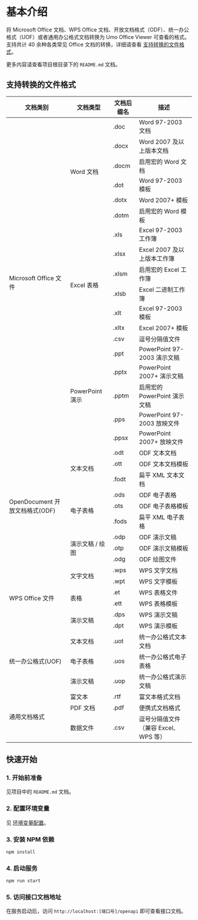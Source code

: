 # 基本介绍

将 Microsoft Office 文档、WPS Office 文档、开放文档格式（ODF）、统一办公格式（UOF）或者通用办公格式文档转换为 Umo Office Viewer 可查看的格式。支持共计 40 余种各类常见 Office 文档的转换，详细请查看 [支持转换的文件格式](#支持转换的文件格式)。

更多内容请查看项目根目录下的 `README.md` 文档。

## 支持转换的文件格式

<table>
  <thead>
    <tr class="_m-0 _border-t _border-gray-300 _p-0">
      <th class="_m-0 _border _border-gray-300 _px-4 _py-2 _font-semibold" width="150">文档类别</th>
      <th class="_m-0 _border _border-gray-300 _px-4 _py-2 _font-semibold" width="100">文档类型</th>
      <th class="_m-0 _border _border-gray-300 _px-4 _py-2 _font-semibold">文档后缀名</th>
      <th class="_m-0 _border _border-gray-300 _px-4 _py-2 _font-semibold">描述</th>
    </tr>
  </thead>
  <tbody>
    <tr class="_m-0 _border-t _border-gray-300 _p-0">
      <td class="_m-0 _border _border-gray-300 _px-4 _py-2" rowspan="18">Microsoft Office 文件</td>
      <td class="_m-0 _border _border-gray-300 _px-4 _py-2" rowspan="6">Word 文档</td>
      <td class="_m-0 _border _border-gray-300 _px-4 _py-2">.doc</td>
      <td class="_m-0 _border _border-gray-300 _px-4 _py-2">Word 97-2003 文档</td>
    </tr>
    <tr class="_m-0 _border-t _border-gray-300 _p-0"><td class="_m-0 _border _border-gray-300 _px-4 _py-2">.docx</td><td class="_m-0 _border _border-gray-300 _px-4 _py-2">Word 2007 及以上版本文档</td></tr>
    <tr class="_m-0 _border-t _border-gray-300 _p-0"><td class="_m-0 _border _border-gray-300 _px-4 _py-2">.docm</td><td class="_m-0 _border _border-gray-300 _px-4 _py-2">启用宏的 Word 文档</td></tr>
    <tr class="_m-0 _border-t _border-gray-300 _p-0"><td class="_m-0 _border _border-gray-300 _px-4 _py-2">.dot</td><td class="_m-0 _border _border-gray-300 _px-4 _py-2">Word 97-2003 模板</td></tr>
    <tr class="_m-0 _border-t _border-gray-300 _p-0"><td class="_m-0 _border _border-gray-300 _px-4 _py-2">.dotx</td><td class="_m-0 _border _border-gray-300 _px-4 _py-2">Word 2007+ 模板</td></tr>
    <tr class="_m-0 _border-t _border-gray-300 _p-0"><td class="_m-0 _border _border-gray-300 _px-4 _py-2">.dotm</td><td class="_m-0 _border _border-gray-300 _px-4 _py-2">启用宏的 Word 模板</td></tr>
    <tr class="_m-0 _border-t _border-gray-300 _p-0">
      <td class="_m-0 _border _border-gray-300 _px-4 _py-2" rowspan="7">Excel 表格</td>
      <td class="_m-0 _border _border-gray-300 _px-4 _py-2">.xls</td><td class="_m-0 _border _border-gray-300 _px-4 _py-2">Excel 97-2003 工作簿</td>
    </tr>
    <tr class="_m-0 _border-t _border-gray-300 _p-0"><td class="_m-0 _border _border-gray-300 _px-4 _py-2">.xlsx</td><td class="_m-0 _border _border-gray-300 _px-4 _py-2">Excel 2007 及以上版本工作簿</td></tr>
    <tr class="_m-0 _border-t _border-gray-300 _p-0"><td class="_m-0 _border _border-gray-300 _px-4 _py-2">.xlsm</td><td class="_m-0 _border _border-gray-300 _px-4 _py-2">启用宏的 Excel 工作簿</td></tr>
    <tr class="_m-0 _border-t _border-gray-300 _p-0"><td class="_m-0 _border _border-gray-300 _px-4 _py-2">.xlsb</td><td class="_m-0 _border _border-gray-300 _px-4 _py-2">Excel 二进制工作簿</td></tr>
    <tr class="_m-0 _border-t _border-gray-300 _p-0"><td class="_m-0 _border _border-gray-300 _px-4 _py-2">.xlt</td><td class="_m-0 _border _border-gray-300 _px-4 _py-2">Excel 97-2003 模板</td></tr>
    <tr class="_m-0 _border-t _border-gray-300 _p-0"><td class="_m-0 _border _border-gray-300 _px-4 _py-2">.xltx</td><td class="_m-0 _border _border-gray-300 _px-4 _py-2">Excel 2007+ 模板</td></tr>
    <tr class="_m-0 _border-t _border-gray-300 _p-0"><td class="_m-0 _border _border-gray-300 _px-4 _py-2">.csv</td><td class="_m-0 _border _border-gray-300 _px-4 _py-2">逗号分隔值文件</td></tr>
    <tr class="_m-0 _border-t _border-gray-300 _p-0">
      <td class="_m-0 _border _border-gray-300 _px-4 _py-2" rowspan="5">PowerPoint 演示</td>
      <td class="_m-0 _border _border-gray-300 _px-4 _py-2">.ppt</td><td class="_m-0 _border _border-gray-300 _px-4 _py-2">PowerPoint 97-2003 演示文稿</td>
    </tr>
    <tr class="_m-0 _border-t _border-gray-300 _p-0"><td class="_m-0 _border _border-gray-300 _px-4 _py-2">.pptx</td><td class="_m-0 _border _border-gray-300 _px-4 _py-2">PowerPoint 2007+ 演示文稿</td></tr>
    <tr class="_m-0 _border-t _border-gray-300 _p-0"><td class="_m-0 _border _border-gray-300 _px-4 _py-2">.pptm</td><td class="_m-0 _border _border-gray-300 _px-4 _py-2">启用宏的 PowerPoint 演示文稿</td></tr>
    <tr class="_m-0 _border-t _border-gray-300 _p-0"><td class="_m-0 _border _border-gray-300 _px-4 _py-2">.pps</td><td class="_m-0 _border _border-gray-300 _px-4 _py-2">PowerPoint 97-2003 放映文件</td></tr>
    <tr class="_m-0 _border-t _border-gray-300 _p-0"><td class="_m-0 _border _border-gray-300 _px-4 _py-2">.ppsx</td><td class="_m-0 _border _border-gray-300 _px-4 _py-2">PowerPoint 2007+ 放映文件</td></tr>
    <tr class="_m-0 _border-t _border-gray-300 _p-0">
      <td class="_m-0 _border _border-gray-300 _px-4 _py-2" rowspan="9">OpenDocument 开放文档格式(ODF)</td>
      <td class="_m-0 _border _border-gray-300 _px-4 _py-2" rowspan="3">文本文档</td>
      <td class="_m-0 _border _border-gray-300 _px-4 _py-2">.odt</td><td class="_m-0 _border _border-gray-300 _px-4 _py-2">ODF 文本文档</td>
    </tr>
    <tr class="_m-0 _border-t _border-gray-300 _p-0"><td class="_m-0 _border _border-gray-300 _px-4 _py-2">.ott</td><td class="_m-0 _border _border-gray-300 _px-4 _py-2">ODF 文本文档模板</td></tr>
    <tr class="_m-0 _border-t _border-gray-300 _p-0"><td class="_m-0 _border _border-gray-300 _px-4 _py-2">.fodt</td><td class="_m-0 _border _border-gray-300 _px-4 _py-2">扁平 XML 文本文档</td></tr>
    <tr class="_m-0 _border-t _border-gray-300 _p-0">
      <td class="_m-0 _border _border-gray-300 _px-4 _py-2" rowspan="3">电子表格</td>
      <td class="_m-0 _border _border-gray-300 _px-4 _py-2">.ods</td><td class="_m-0 _border _border-gray-300 _px-4 _py-2">ODF 电子表格</td>
    </tr>
    <tr class="_m-0 _border-t _border-gray-300 _p-0"><td class="_m-0 _border _border-gray-300 _px-4 _py-2">.ots</td><td class="_m-0 _border _border-gray-300 _px-4 _py-2">ODF 电子表格模板</td></tr>
    <tr class="_m-0 _border-t _border-gray-300 _p-0"><td class="_m-0 _border _border-gray-300 _px-4 _py-2">.fods</td><td class="_m-0 _border _border-gray-300 _px-4 _py-2">扁平 XML 电子表格</td></tr>
    <tr class="_m-0 _border-t _border-gray-300 _p-0">
      <td class="_m-0 _border _border-gray-300 _px-4 _py-2" rowspan="3">演示文稿 / 绘图</td>
      <td class="_m-0 _border _border-gray-300 _px-4 _py-2">.odp</td><td class="_m-0 _border _border-gray-300 _px-4 _py-2">ODF 演示文稿</td>
    </tr>
    <tr class="_m-0 _border-t _border-gray-300 _p-0"><td class="_m-0 _border _border-gray-300 _px-4 _py-2">.otp</td><td class="_m-0 _border _border-gray-300 _px-4 _py-2">ODF 演示文稿模板</td></tr>
    <tr class="_m-0 _border-t _border-gray-300 _p-0"><td class="_m-0 _border _border-gray-300 _px-4 _py-2">.odg</td><td class="_m-0 _border _border-gray-300 _px-4 _py-2">ODF 绘图文件</td></tr>
    <tr class="_m-0 _border-t _border-gray-300 _p-0">
      <td class="_m-0 _border _border-gray-300 _px-4 _py-2" rowspan="6">WPS Office 文件</td>
      <td class="_m-0 _border _border-gray-300 _px-4 _py-2" rowspan="2">文字文档</td>
      <td class="_m-0 _border _border-gray-300 _px-4 _py-2">.wps</td><td class="_m-0 _border _border-gray-300 _px-4 _py-2">WPS 文字文档</td>
    </tr>
    <tr class="_m-0 _border-t _border-gray-300 _p-0"><td class="_m-0 _border _border-gray-300 _px-4 _py-2">.wpt</td><td class="_m-0 _border _border-gray-300 _px-4 _py-2">WPS 文字模板</td></tr>
    <tr class="_m-0 _border-t _border-gray-300 _p-0">
      <td class="_m-0 _border _border-gray-300 _px-4 _py-2" rowspan="2">表格</td>
      <td class="_m-0 _border _border-gray-300 _px-4 _py-2">.et</td><td class="_m-0 _border _border-gray-300 _px-4 _py-2">WPS 表格文件</td>
    </tr>
    <tr class="_m-0 _border-t _border-gray-300 _p-0"><td class="_m-0 _border _border-gray-300 _px-4 _py-2">.ett</td><td class="_m-0 _border _border-gray-300 _px-4 _py-2">WPS 表格模板</td></tr>
    <tr class="_m-0 _border-t _border-gray-300 _p-0">
      <td class="_m-0 _border _border-gray-300 _px-4 _py-2" rowspan="2">演示文稿</td>
      <td class="_m-0 _border _border-gray-300 _px-4 _py-2">.dps</td><td class="_m-0 _border _border-gray-300 _px-4 _py-2">WPS 演示文稿</td>
    </tr>
    <tr class="_m-0 _border-t _border-gray-300 _p-0"><td class="_m-0 _border _border-gray-300 _px-4 _py-2">.dpt</td><td class="_m-0 _border _border-gray-300 _px-4 _py-2">WPS 演示模板</td></tr>
    <tr class="_m-0 _border-t _border-gray-300 _p-0">
      <td class="_m-0 _border _border-gray-300 _px-4 _py-2" rowspan="3">统一办公格式(UOF)</td>
      <td class="_m-0 _border _border-gray-300 _px-4 _py-2">文本文档</td><td class="_m-0 _border _border-gray-300 _px-4 _py-2">.uot</td><td class="_m-0 _border _border-gray-300 _px-4 _py-2">统一办公格式文本文档</td>
    </tr>
    <tr class="_m-0 _border-t _border-gray-300 _p-0"><td class="_m-0 _border _border-gray-300 _px-4 _py-2">电子表格</td><td class="_m-0 _border _border-gray-300 _px-4 _py-2">.uos</td><td class="_m-0 _border _border-gray-300 _px-4 _py-2">统一办公格式电子表格</td></tr>
    <tr class="_m-0 _border-t _border-gray-300 _p-0"><td class="_m-0 _border _border-gray-300 _px-4 _py-2">演示文稿</td><td class="_m-0 _border _border-gray-300 _px-4 _py-2">.uop</td><td class="_m-0 _border _border-gray-300 _px-4 _py-2">统一办公格式演示文稿</td></tr>
    <tr class="_m-0 _border-t _border-gray-300 _p-0">
      <td class="_m-0 _border _border-gray-300 _px-4 _py-2" rowspan="3">通用文档格式</td>
      <td class="_m-0 _border _border-gray-300 _px-4 _py-2">富文本</td><td class="_m-0 _border _border-gray-300 _px-4 _py-2">.rtf</td><td class="_m-0 _border _border-gray-300 _px-4 _py-2">富文本格式文档</td>
    </tr>
    <tr class="_m-0 _border-t _border-gray-300 _p-0"><td class="_m-0 _border _border-gray-300 _px-4 _py-2">PDF 文档</td><td class="_m-0 _border _border-gray-300 _px-4 _py-2">.pdf</td><td class="_m-0 _border _border-gray-300 _px-4 _py-2">便携式文档格式</td></tr>
    <tr class="_m-0 _border-t _border-gray-300 _p-0"><td class="_m-0 _border _border-gray-300 _px-4 _py-2">数据文件</td><td class="_m-0 _border _border-gray-300 _px-4 _py-2">.csv</td><td class="_m-0 _border _border-gray-300 _px-4 _py-2">逗号分隔值文件（兼容 Excel、WPS 等）</td></tr>
  </tbody>
</table>

## 快速开始

### 1. 开始前准备

见项目中的 `README.md` 文档。

### 2. 配置环境变量

见 [环境变量配置](./office-convert/env)。

### 3. 安装 NPM 依赖

```bash npm2yarn
npm install
```

### 4. 启动服务

```bash npm2yarn
npm run start
```

### 5. 访问接口文档地址

在服务启动后，访问 `http://localhost:[端口号]/openapi` 即可查看接口文档。
